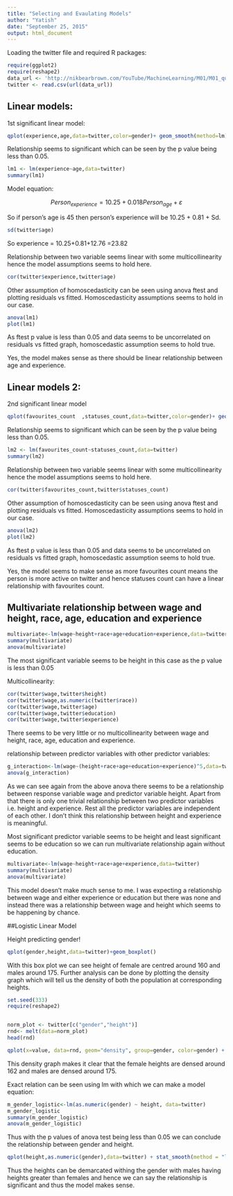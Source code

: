```yaml
---
title: "Selecting and Evaulating Models"
author: "Yatish"
date: "September 25, 2015"
output: html_document
---
```


Loading the twitter file and required R packages:

```r
require(ggplot2)
require(reshape2)
data_url <- 'http://nikbearbrown.com/YouTube/MachineLearning/M01/M01_quasi_twitter.csv'
twitter <- read.csv(url(data_url))
```

## Linear models:
1st significant linear model:

```r
qplot(experience,age,data=twitter,color=gender)+ geom_smooth(method=lm)+ ylab("Age") + xlab("Experience")
```

Relationship seems to significant which can be seen by the p value being less than 0.05.

```r
lm1 <- lm(experience~age,data=twitter)
summary(lm1)
```

Model equation:

$$ Person_{experience} = 10.25 + 0.018 Person_{age} + \varepsilon $$ 

So if person's age is 45 then person's experience will be 10.25 + 0.81 + Sd.

```r
sd(twitter$age)
```
So experience = 10.25+0.81+12.76 =23.82

Relationship between two variable seems linear with some multicollinearity hence the model assumptions seems to hold here.
```r
cor(twitter$experience,twitter$age)
```

Other assumption of homoscedasticity can be seen using anova ftest and plotting residuals vs fitted. Homoscedasticity assumptions seems to hold in our case.

```r
anova(lm1)
plot(lm1)
```

As ftest p value is less than 0.05 and data seems to be uncorrelated on residuals vs fitted graph, homoscedastic assumption seems to hold true.

Yes, the model makes sense as there should be linear relationship between age and experience.

## Linear models 2:
2nd significant linear model

```r
qplot(favourites_count  ,statuses_count,data=twitter,color=gender)+ geom_smooth(method=lm,se=FALSE)+ ylab("Statuses count") + xlab("favourites_count") +xlim(c(0,30000)) +ylim(c(0,40000))
```

Relationship seems to significant which can be seen by the p value being less than 0.05.

```r
lm2 <- lm(favourites_count~statuses_count,data=twitter)
summary(lm2)
```

Relationship between two variable seems linear with some multicollinearity hence the model assumptions seems to hold here.
```r
cor(twitter$favourites_count,twitter$statuses_count)
```

Other assumption of homoscedasticity can be seen using anova ftest and plotting residuals vs fitted. Homoscedasticity assumptions seems to hold in our case.
```r
anova(lm2)
plot(lm2)
```
As ftest p value is less than 0.05 and data seems to be uncorrelated on residuals vs fitted graph, homoscedastic assumption seems to hold true.


Yes, the model seems to make sense as more favourites count means the person is more active on twitter and hence statuses count can have a linear relationship with favourites count.

## Multivariate relationship between wage and height, race, age, education and experience

```r
multivariate<-lm(wage~height+race+age+education+experience,data=twitter)
summary(multivariate)
anova(multivariate)
```

The most significant variable seems to be height in this case as the p value is less than 0.05

Multicollinearity:
```r
cor(twitter$wage,twitter$height)
cor(twitter$wage,as.numeric(twitter$race))
cor(twitter$wage,twitter$age)
cor(twitter$wage,twitter$education)
cor(twitter$wage,twitter$experience)
```
There seems to be very little or no multicollinearity between wage and height, race, age, education and experience.

relationship between predictor variables with other predictor variables:
```r
g_interaction<-lm(wage~(height+race+age+education+experience)^5,data=twitter)
anova(g_interaction)
```

As we can see again from the above anova there seems to be a relationship between response variable wage and predictor variable height. Apart from that there is only one trivial relationship between two predictor variables i.e. height and experience. Rest all the predictor variables are independent of each other.
I don't think this relationship between height and experience is meaningful.

Most significant predictor variable seems to be height and least significant seems to be education so we can run multivariate relationship again without education.
```r

multivariate<-lm(wage~height+race+age+experience,data=twitter)
summary(multivariate)
anova(multivariate)
```

This model doesn't make much sense to me. I was expecting a relationship between wage and either experience or education but there was none and instead there was a relationship between wage and height which seems to be happening by chance.

##Logistic Linear Model

Height predicting gender!
```r
qplot(gender,height,data=twitter)+geom_boxplot()
```
With this box plot we can see height of female are centred around 160 and males around 175. Further analysis can be done by plotting the density graph which will tell us the density of both the population at corresponding heights.
```r
set.seed(333)
require(reshape2)


norm_plot <- twitter[c("gender","height")]
rnd<- melt(data=norm_plot)
head(rnd)

qplot(x=value, data=rnd, geom="density", group=gender, color=gender) + labs(title="Galton father and mother heights", y="Density", x="Height")+xlim(c(140,200))
```

This density graph makes it clear that the female heights are densed around 162 and males are densed around 175.

Exact relation can be seen using lm with which we can make a model equation:
```r
m_gender_logistic<-lm(as.numeric(gender) ~ height, data=twitter)
m_gender_logistic
summary(m_gender_logistic)
anova(m_gender_logistic)
```

Thus with the p values of anova test being less than 0.05 we can conclude the relationship between gender and height.

```r
qplot(height,as.numeric(gender),data=twitter) + stat_smooth(method = "lm", formula = y ~ x, se=FALSE)+xlim(c(140,220))
```
Thus the heights can be demarcated withing the gender with males having heights greater than females and hence we can say the relationship is significant and thus the model makes sense.

